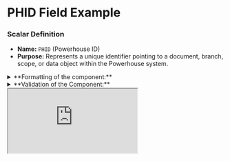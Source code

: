 
# PHID Field Example

### **Scalar Definition**

- **Name:** `PHID` (Powerhouse ID)
- **Purpose:** Represents a unique identifier pointing to a document, branch, scope, or data object within the Powerhouse system.


<details>
<summary>**Formatting of the component:**</summary>
    - **Basic Notation:** `phd:<documentID>`
        - **Branch and Scope:** Optional components appended using colons `:`.
        - **Full Notation:** `phd:<documentID>:<branch>:<scope>`
            - **Branch:** Defaults to `main` if omitted.
            - **Scope:** Defaults to `public` if omitted.
    - **Data Object Reference:** `phd:<documentID>/<dataObjectID>`
    - **URL Format:** `phd://<domain>/<documentID>`
        - Example: `phd://switchboard.powerhouse.xyz/baefc2a4-f9a0-4950-8161-fd8d8cc7dea9`

**Examples of the component formatting:**
    - **Basic PHID:** `phd:baefc2a4-f9a0-4950-8161-fd8d8cc7dea9`
    - **With Branch:** `phd:baefc2a4...:draft`
    - **With Scope:** `phd:baefc2a4...::local`
    - **With Branch and Scope:** `phd:baefc2a4...:draft:local`
    - **With Data Object ID:** `phd:baefc2a4.../3cf05e40...`
</details>

<details>
<summary>**Validation of the Component:**</summary>
    - **Validate each format:**
        1. **PHID only:** Ensure the document ID is a valid UUID.
        2. **PHID with data element (OID):** Validate both the document ID and the data object ID.
        3. **PHID with branch:** Validate the document ID and check if the branch is properly formatted.
        4. **PHID with scope:** Validate the document ID and check if the scope is valid.
        5. **PHID with branch and scope:** Validate all three components: document ID, branch, and scope.
    - **Error Message Example:** "Invalid PHID format. Please check the document ID, branch, or scope."
</details>

<div style={{ 
  border: '1px solid #E5E7EB', 
  borderRadius: '8px', 
  padding: '16px',
  marginBottom: '20px',
}}>
  <iframe
    src="https://dspot-scalars-storybook.vercel.app/iframe.html?args=name:amount-field;placeholder:test;label:Enter%20Amount%20and%20Select%20Currency;type:Amount;placeholderSelect:CUR;allowedTokens:!null;tokenIcons.Sol:1;value.amount:3454564564;value.currency:BTC&id=document-engineering-simple-components-phid-field--readme&viewMode=story"
    style={{
      width: '100%',
      height: '4500px',
      border: 'none',
    }}
    title="PhidField Component Demo"
  />
</div>
